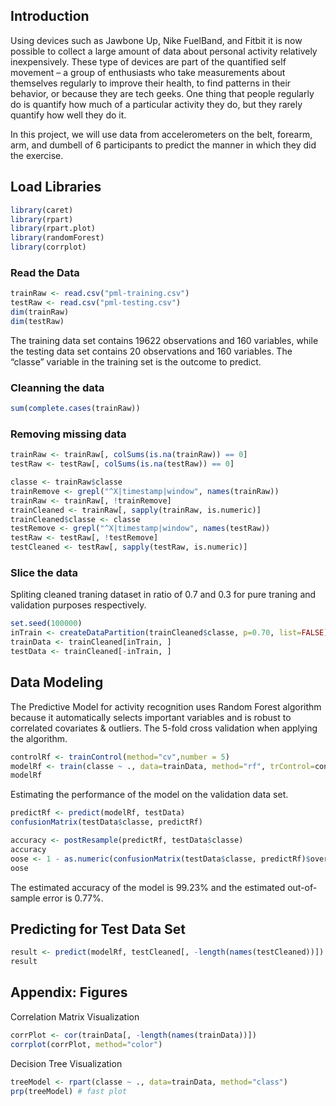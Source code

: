 ## Introduction  
Using devices such as Jawbone Up, Nike FuelBand, and Fitbit it is now possible to collect a large amount of data about personal activity relatively inexpensively. These type of devices are part of the quantified self movement – a group of enthusiasts who take measurements about themselves regularly to improve their health, to find patterns in their behavior, or because they are tech geeks. One thing that people regularly do is quantify how much of a particular activity they do, but they rarely quantify how well they do it.  

In this project, we will use data from accelerometers on the belt, forearm, arm, and dumbell of 6 participants to predict the manner in which they did the exercise.  

## Load Libraries 
```r
library(caret)
library(rpart)
library(rpart.plot)
library(randomForest)
library(corrplot)
```

### Read the Data
```r
trainRaw <- read.csv("pml-training.csv")
testRaw <- read.csv("pml-testing.csv")
dim(trainRaw)
dim(testRaw)
```
The training data set contains 19622 observations and 160 variables, while the testing data set contains 20 observations and 160 variables. The "classe" variable in the training set is the outcome to predict. 

### Cleanning the data
```r
sum(complete.cases(trainRaw))
```

### Removing missing data
```r
trainRaw <- trainRaw[, colSums(is.na(trainRaw)) == 0] 
testRaw <- testRaw[, colSums(is.na(testRaw)) == 0] 
```
  
```r
classe <- trainRaw$classe
trainRemove <- grepl("^X|timestamp|window", names(trainRaw))
trainRaw <- trainRaw[, !trainRemove]
trainCleaned <- trainRaw[, sapply(trainRaw, is.numeric)]
trainCleaned$classe <- classe
testRemove <- grepl("^X|timestamp|window", names(testRaw))
testRaw <- testRaw[, !testRemove]
testCleaned <- testRaw[, sapply(testRaw, is.numeric)]
```

### Slice the data
Spliting cleaned traning dataset in ratio of 0.7 and 0.3 for pure traning and validation purposes respectively.  
```r
set.seed(100000) 
inTrain <- createDataPartition(trainCleaned$classe, p=0.70, list=FALSE)
trainData <- trainCleaned[inTrain, ]
testData <- trainCleaned[-inTrain, ]
```

## Data Modeling
The Predictive Model for activity recognition uses Random Forest algorithm because it automatically selects important variables and is robust to correlated covariates & outliers. The 5-fold cross validation when applying the algorithm.  
```r
controlRf <- trainControl(method="cv",number = 5)
modelRf <- train(classe ~ ., data=trainData, method="rf", trControl=controlRf, ntree=250)
modelRf
```
Estimating the performance of the model on the validation data set.  
```r
predictRf <- predict(modelRf, testData)
confusionMatrix(testData$classe, predictRf)
```
```r
accuracy <- postResample(predictRf, testData$classe)
accuracy
oose <- 1 - as.numeric(confusionMatrix(testData$classe, predictRf)$overall[1])
oose
```
The estimated accuracy of the model is 99.23% and the estimated out-of-sample error is 0.77%.

## Predicting for Test Data Set
```r
result <- predict(modelRf, testCleaned[, -length(names(testCleaned))])
result
```  

## Appendix: Figures

Correlation Matrix Visualization  
```r
corrPlot <- cor(trainData[, -length(names(trainData))])
corrplot(corrPlot, method="color")
```

Decision Tree Visualization
```r
treeModel <- rpart(classe ~ ., data=trainData, method="class")
prp(treeModel) # fast plot
```
